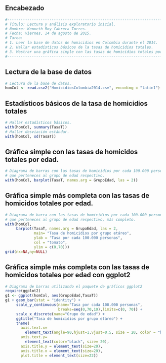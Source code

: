 ## Encabezado
```r
#------------------------------------------------------------------------------#
# Título: Lectura y análisis exploratorio inicial.
# Nombre: Kenneth Roy Cabrera Torres.
# Fecha: Viernes, 14 de agosto de 2015.
# Tarea:
# 1. Leer la base de datos de homicidios en Colombia durante el 2014.
# 2. Hallar estadísticos básicos de la tasas de homicidios totales.
# 3. Mostrar una gráfica simple con las tasas de homicidios totales por edades.
#------------------------------------------------------------------------------#
```

## Lectura de la base de datos

```r
# Lectura de la base de datos.
homCol <- read.csv2("HomicidiosColombia2014.csv", encoding = "latin1")
```

## Estadísticos básicos de la tasa de homicidios totales
```r
# Hallar estadísticos básicos.
with(homCol, summary(TasaT))
# Hallar desviación estándar.
with(homCol, sd(TasaT))
```

## Gráfica simple con las tasas de homicidos totales por edad.
```r
# Diagrama de barras con las tasas de homicidios por cada 100.000 personas
# que perteneces al grupo de edad respectivo.
with(homCol, barplot(TasaT, names.arg = GrupoEdad, las = 2))
```

## Gráfica simple más completa con las tasas de homicidos totales por edad.
```r
# Diagrama de barra con las tasas de homicidios por cada 100.000 personas
# que perteneces al grupo de edad respectivo, más completo.
with(homCol, 
     barplot(TasaT, names.arg = GrupoEdad, las = 2,
             main= "Tasa de homicidios por grupo etáreo",
             ylab = "Tasa por cada 100.000 personas",
             col = "tomato",
             ylim = c(0,70)))
grid(nx=NA,ny=NULL)
```

## Gráfica simple más completa con las tasas de homicidos totales por edad con ggplot2
```r
# Diagrama de barras utilizando el paquete de gráficos ggplot2
require(ggplot2)
g1 <- ggplot(homCol, aes(GrupoEdad,TasaT))
g1 + geom_bar(stat = "identity") +
     scale_y_continuous(name="Tasa por cada 100.000 personas", 
                        breaks=seq(0,70,10),limits=c(0, 70)) +
     scale_x_discrete(name="Grupo de edad") +
     ggtitle("Tasa de homicidios por grupo etáreo") +
     theme(
       axis.text.x=
         element_text(angle=90,hjust=1,vjust=0.5, size = 20, color = "black"), 
       axis.text.y=
         element_text(color="black", size= 20),
       axis.title.y = element_text(size=20),
       axis.title.x = element_text(size=20),
       plot.title = element_text(size=22))
```


